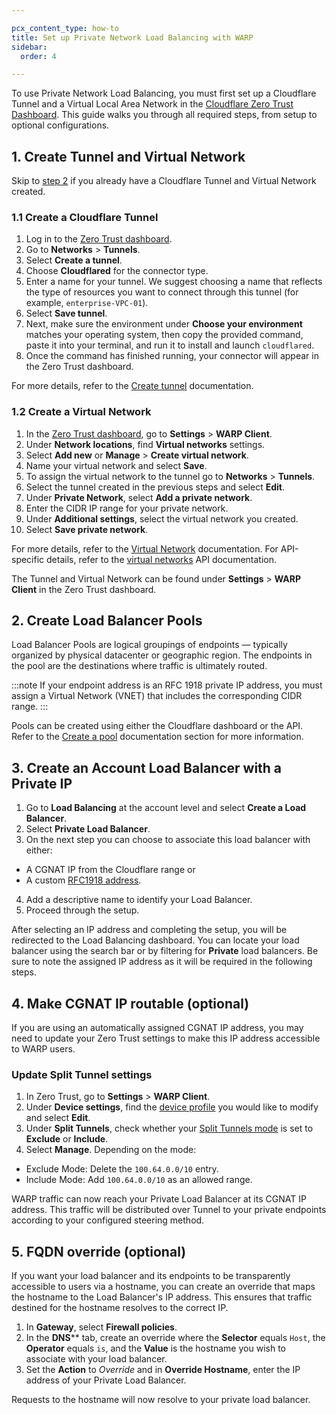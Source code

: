 ```yaml
---

pcx_content_type: how-to
title: Set up Private Network Load Balancing with WARP
sidebar:
  order: 4

---
```


To use Private Network Load Balancing, you must first set up a Cloudflare Tunnel and a Virtual Local Area Network in the [Cloudflare Zero Trust Dashboard](http://one.dash.cloudflare.com). This guide walks you through all required steps, from setup to optional configurations.

## 1. Create Tunnel and Virtual Network

Skip to [step 2](/load-balancing/private-network/warp/#2-create-load-balancer-pools) if you already have a Cloudflare Tunnel and Virtual Network created.

### 1.1 Create a Cloudflare Tunnel

1. Log in to the [Zero Trust dashboard](http://one.dash.cloudflare.com).
2. Go to **Networks** > **Tunnels**.
3. Select **Create a tunnel**.
4. Choose **Cloudflared** for the connector type.
5. Enter a name for your tunnel. We suggest choosing a name that reflects the type of resources you want to  connect through this tunnel (for example, `enterprise-VPC-01`).
6. Select **Save tunnel**.
7. Next, make sure the environment under **Choose your environment** matches your operating system, then copy the provided command, paste it into your terminal, and run it to install and launch `cloudflared`.
8. Once the command has finished running, your connector will appear in the Zero Trust dashboard.

For more details, refer to the [Create tunnel](/cloudflare-one/connections/connect-networks/get-started/create-remote-tunnel/) documentation.

### 1.2 Create a Virtual Network

1. In the [Zero Trust dashboard](http://one.dash.cloudflare.com), go to **Settings** > **WARP Client**.
2. Under **Network locations**, find **Virtual networks** settings.
3. Select **Add new** or **Manage** > **Create virtual network**.
4. Name your virtual network and select **Save**.
5. To assign the virtual network to the tunnel go to **Networks** > **Tunnels**.
2. Select the tunnel created in the previous steps and select **Edit**.
3. Under **Private Network**, select **Add a private network**.
4. Enter the CIDR IP range for your private network.
5. Under **Additional settings**, select the virtual network you created.
6. Select **Save private network**.

For more details, refer to the [Virtual Network](/cloudflare-one/connections/connect-networks/private-net/cloudflared/tunnel-virtual-networks/) documentation. For API-specific details, refer to the [virtual networks](/api/resources/zero_trust/subresources/networks/subresources/virtual_networks/) API documentation.

The Tunnel and Virtual Network can be found under **Settings** > **WARP Client** in the Zero Trust dashboard.

## 2. Create Load Balancer Pools

Load Balancer Pools are logical groupings of endpoints — typically organized by physical datacenter or geographic region. The endpoints in the pool are the destinations where traffic is ultimately routed.

:::note
If your endpoint address is an RFC 1918 private IP address, you must assign a Virtual Network (VNET) that includes the corresponding CIDR range.
:::

Pools can be created using either the Cloudflare dashboard or the API. Refer to the [Create a pool](/load-balancing/pools/create-pool/#create-a-pool) documentation section for more information. 

## 3. Create an Account Load Balancer with a Private IP

1. Go to **Load Balancing** at the account level and select **Create a Load Balancer**.
2. Select **Private Load Balancer**.
3. On the next step you can choose to associate this load balancer with either:
 - A CGNAT IP from the Cloudflare range or
 - A custom [RFC1918 address](https://datatracker.ietf.org/doc/html/rfc1918).
4. Add a descriptive name to identify your Load Balancer.
5. Proceed through the setup.

After selecting an IP address and completing the setup, you will be redirected to the Load Balancing dashboard. You can locate your load balancer using the search bar or by filtering for **Private** load balancers. Be sure to note the assigned IP address as it will be required in the following steps.

## 4. Make CGNAT IP routable (optional)

If you are using an automatically assigned CGNAT IP address, you may need to update your Zero Trust settings to make this IP address accessible to WARP users. 

### Update Split Tunnel settings

1. In Zero Trust, go to **Settings** > **WARP Client**.
2. Under **Device settings**, find the [device profile](/cloudflare-one/connections/connect-devices/warp/configure-warp/device-profiles/) you would like to modify and select **Edit**.
3. Under **Split Tunnels**, check whether your [Split Tunnels mode](/cloudflare-one/connections/connect-devices/warp/configure-warp/route-traffic/split-tunnels/#change-split-tunnels-mode) is set to **Exclude** or **Include**. 
4. Select **Manage**. Depending on the mode:

- Exclude Mode: Delete the `100.64.0.0/10` entry.
- Include Mode: Add `100.64.0.0/10` as an allowed range.

WARP traffic can now reach your Private Load Balancer at its CGNAT IP address. This traffic will be distributed over Tunnel to your private endpoints according to your configured steering method.

## 5. FQDN override (optional)

If you want your load balancer and its endpoints to be transparently accessible to users via a hostname, you can create an override that maps the hostname to the Load Balancer's IP address. This ensures that traffic destined for the hostname resolves to the correct IP.

1. In **Gateway**, select **Firewall policies**.
2. In the **DNS**** tab, create an override where the **Selector** equals `Host`, the **Operator** equals `is`, and the **Value** is the hostname you wish to associate with your load balancer.
3. Set the **Action** to _Override_ and in **Override Hostname**, enter the IP address of your Private Load Balancer. 

Requests to the hostname will now resolve to your private load balancer. 